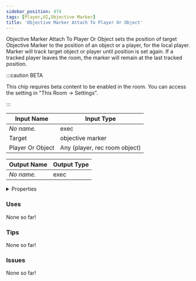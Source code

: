 ```yaml
---
sidebar_position: 474
tags: [Player,UI,Objective Marker]
title: 'Objective Marker Attach To Player Or Object'
---
```


Objective Marker Attach To Player Or Object sets the position of target Objective Marker to the position of an object or a player, for the local player. Marker will track target object or player until position is set again. If a tracked player leaves the room, the marker will remain at the last tracked position.

:::caution BETA

This chip requires beta content to be enabled in the room. You can access the setting in "This Room -> Settings".

:::

<DocusaurusSvg />

| Input Name | Input Type |
|-----------|-----------|
| *No name.* | exec |
| Target | objective marker |
| Player Or Object | Any (player, rec room object) |

| Output Name | Output Type |
|-----------|-----------|
| *No name.* | exec |


<details>
  <summary>Properties</summary>
  <div>
    <div>
    <table>
      <thead>
        <tr>
          <th>Is beta required?</th>
          <th>Yes</th>
        </tr>
        <tr>
          <th>Is this chip a trolling risk?</th>
          <th>No</th>
        </tr>
        <tr>
          <th>Is this chip a role assignment risk?</th>
          <th>No</th>
        </tr>
        <tr>
          <th>Chip UUID</th>
          <th>bb7c408a-1fad-4612-a637-0b1a365baa1c</th>
        </tr>
        <tr>
          <th>Room availability</th>
          <th>Available everywhere</th>
        </tr>
      </thead>
    </table>
    </div>
  </div>
</details>

### Uses

None so far!

### Tips

None so far!

### Issues

None so far!